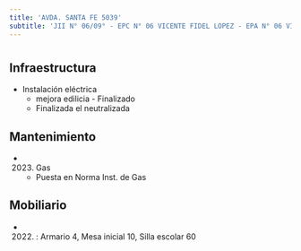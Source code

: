 ```yaml
---
title: 'AVDA. SANTA FE 5039'
subtitle: 'JII N° 06/09° - EPC N° 06 VICENTE FIDEL LOPEZ - EPA N° 06 VICENTE FIDEL LOPEZ'
---
```


#
## Infraestructura

* Instalación eléctrica 
    + mejora edilicia - Finalizado 
    + Finalizada el neutralizada 






## Mantenimiento

*  (2023) Gas 
    + Puesta en Norma Inst. de Gas





## Mobiliario

*  (2022) : Armario 4, Mesa inicial 10, Silla escolar 60 



